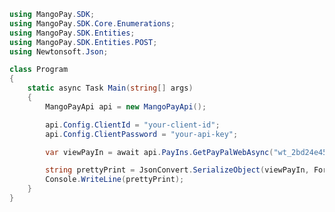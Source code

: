 ```csharp .NET 
using MangoPay.SDK;
using MangoPay.SDK.Core.Enumerations;
using MangoPay.SDK.Entities;
using MangoPay.SDK.Entities.POST;
using Newtonsoft.Json;

class Program
{
    static async Task Main(string[] args)
    {
        MangoPayApi api = new MangoPayApi();

        api.Config.ClientId = "your-client-id";
        api.Config.ClientPassword = "your-api-key";

        var viewPayIn = await api.PayIns.GetPayPalWebAsync("wt_2bd24e45-7b9d-4095-87a7-516a418d4c81");

        string prettyPrint = JsonConvert.SerializeObject(viewPayIn, Formatting.Indented);
        Console.WriteLine(prettyPrint);
    }
}
```